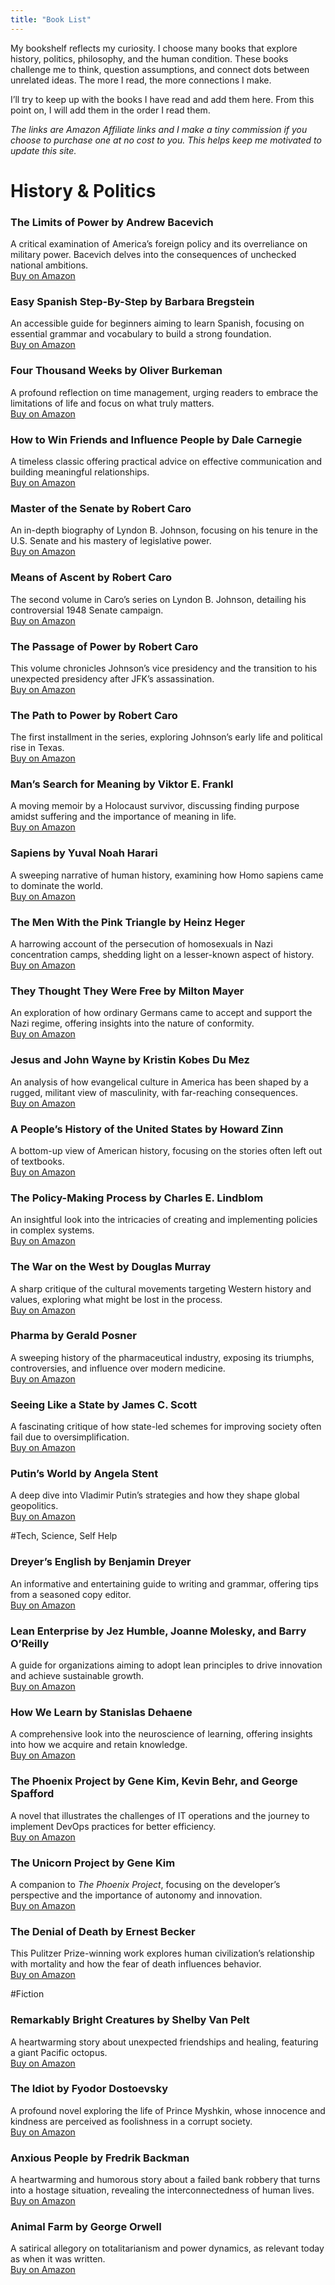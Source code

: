 ```yaml
---
title: "Book List"
---
```


My bookshelf reflects my curiosity. I choose many books that explore history, politics, philosophy, and the human condition. These books challenge me to think, question assumptions, and connect dots between unrelated ideas. The more I read, the more connections I make.

I'll try to keep up with the books I have read and add them here. From this point on, I will add them in the order I read them.

*The links are Amazon Affiliate links and I make a tiny commission if you choose to purchase one at no cost to you. This helps keep me motivated to update this site.*

# History & Politics

### **The Limits of Power** by Andrew Bacevich

A critical examination of America's foreign policy and its overreliance on military power. Bacevich delves into the consequences of unchecked national ambitions.\
[Buy on Amazon](https://www.amazon.com/Limits-Power-End-American-Exceptionalism/dp/0805088156?tag=hatro-20)

### **Easy Spanish Step-By-Step** by Barbara Bregstein

An accessible guide for beginners aiming to learn Spanish, focusing on essential grammar and vocabulary to build a strong foundation.\
[Buy on Amazon](https://www.amazon.com/Easy-Spanish-Step-Step/dp/0071463380?tag=hatro-20)

### **Four Thousand Weeks** by Oliver Burkeman

A profound reflection on time management, urging readers to embrace the limitations of life and focus on what truly matters.\
[Buy on Amazon](https://www.amazon.com/Four-Thousand-Weeks-Management-Mortals/dp/0374159122?tag=hatro-20)

### **How to Win Friends and Influence People** by Dale Carnegie

A timeless classic offering practical advice on effective communication and building meaningful relationships.\
[Buy on Amazon](https://www.amazon.com/How-Win-Friends-Influence-People/dp/0671027034?tag=hatro-20)

### **Master of the Senate** by Robert Caro

An in-depth biography of Lyndon B. Johnson, focusing on his tenure in the U.S. Senate and his mastery of legislative power.\
[Buy on Amazon](https://www.amazon.com/Master-Senate-Years-Lyndon-Johnson/dp/0394720954?tag=hatro-20)

### **Means of Ascent** by Robert Caro

The second volume in Caro's series on Lyndon B. Johnson, detailing his controversial 1948 Senate campaign.\
[Buy on Amazon](https://www.amazon.com/Means-Ascent-Years-Lyndon-Johnson/dp/067973371X?tag=hatro-20)

### **The Passage of Power** by Robert Caro

This volume chronicles Johnson's vice presidency and the transition to his unexpected presidency after JFK's assassination.\
[Buy on Amazon](https://www.amazon.com/Passage-Power-Years-Lyndon-Johnson/dp/0375713255?tag=hatro-20)

### **The Path to Power** by Robert Caro

The first installment in the series, exploring Johnson's early life and political rise in Texas.\
[Buy on Amazon](https://www.amazon.com/Path-Power-Years-Lyndon-Johnson/dp/0679729453?tag=hatro-20)

### **Man's Search for Meaning** by Viktor E. Frankl

A moving memoir by a Holocaust survivor, discussing finding purpose amidst suffering and the importance of meaning in life.\
[Buy on Amazon](https://www.amazon.com/Mans-Search-Meaning-Viktor-Frankl/dp/080701429X?tag=hatro-20)

### **Sapiens** by Yuval Noah Harari

A sweeping narrative of human history, examining how Homo sapiens came to dominate the world.\
[Buy on Amazon](https://www.amazon.com/Sapiens-Humankind-Yuval-Noah-Harari/dp/0062316095?tag=hatro-20)

### **The Men With the Pink Triangle** by Heinz Heger

A harrowing account of the persecution of homosexuals in Nazi concentration camps, shedding light on a lesser-known aspect of history.\
[Buy on Amazon](https://www.amazon.com/Men-Pink-Triangle-Heinz-Heger/dp/1555830064?tag=hatro-20)

### **They Thought They Were Free** by Milton Mayer

An exploration of how ordinary Germans came to accept and support the Nazi regime, offering insights into the nature of conformity.\
[Buy on Amazon](https://www.amazon.com/They-Thought-Were-Free-Germans/dp/022652583X?tag=hatro-20)

### **Jesus and John Wayne** by Kristin Kobes Du Mez

An analysis of how evangelical culture in America has been shaped by a rugged, militant view of masculinity, with far-reaching consequences.\
[Buy on Amazon](https://www.amazon.com/Jesus-John-Wayne-Evangelicals-Corrupted/dp/163149905X?tag=hatro-20)

### **A People's History of the United States** by Howard Zinn

A bottom-up view of American history, focusing on the stories often left out of textbooks.\
[Buy on Amazon](https://www.amazon.com/Peoples-History-United-States/dp/0062397346?tag=hatro-20)

### **The Policy-Making Process** by Charles E. Lindblom

An insightful look into the intricacies of creating and implementing policies in complex systems.\
[Buy on Amazon](https://www.amazon.com/Policy-Making-Process-Charles-E-Lindblom/dp/0136813820?tag=hatro-20)

### **The War on the West** by Douglas Murray

A sharp critique of the cultural movements targeting Western history and values, exploring what might be lost in the process.\
[Buy on Amazon](https://www.amazon.com/War-West-Douglas-Murray/dp/0063162024?tag=hatro-20)

### **Pharma** by Gerald Posner

A sweeping history of the pharmaceutical industry, exposing its triumphs, controversies, and influence over modern medicine.\
[Buy on Amazon](https://www.amazon.com/Pharma-Greed-Lies-Poisoning-America/dp/1501151897?tag=hatro-20)

### **Seeing Like a State** by James C. Scott

A fascinating critique of how state-led schemes for improving society often fail due to oversimplification.\
[Buy on Amazon](https://www.amazon.com/Seeing-Like-State-Certain-Condition/dp/0300078153?tag=hatro-20)

### **Putin's World** by Angela Stent

A deep dive into Vladimir Putin’s strategies and how they shape global geopolitics.\
[Buy on Amazon](https://www.amazon.com/Putins-World-Russia-Against-West/dp/1455533018?tag=hatro-20)

#Tech, Science, Self Help

### **Dreyer's English** by Benjamin Dreyer

An informative and entertaining guide to writing and grammar, offering tips from a seasoned copy editor.\
[Buy on Amazon](https://www.amazon.com/Dreyers-English-Ultimate-Companion-Writing/dp/0812995708?tag=hatro-20)

### **Lean Enterprise** by Jez Humble, Joanne Molesky, and Barry O'Reilly

A guide for organizations aiming to adopt lean principles to drive innovation and achieve sustainable growth.\
[Buy on Amazon](https://www.amazon.com/Lean-Enterprise-Performance-Organizations-High-Performance/dp/1449368425?tag=hatro-20)

### **How We Learn** by Stanislas Dehaene

A comprehensive look into the neuroscience of learning, offering insights into how we acquire and retain knowledge.\
[Buy on Amazon](https://www.amazon.com/How-We-Learn-Why-Brains/dp/0525559886?tag=hatro-20)

### **The Phoenix Project** by Gene Kim, Kevin Behr, and George Spafford

A novel that illustrates the challenges of IT operations and the journey to implement DevOps practices for better efficiency.\
[Buy on Amazon](https://www.amazon.com/Phoenix-Project-DevOps-Helping-Business/dp/1942788290?tag=hatro-20)

### **The Unicorn Project** by Gene Kim

A companion to *The Phoenix Project*, focusing on the developer's perspective and the importance of autonomy and innovation.\
[Buy on Amazon](https://www.amazon.com/Unicorn-Project-Developers-Disruption-Thriving/dp/1942788762?tag=hatro-20)

### **The Denial of Death** by Ernest Becker

This Pulitzer Prize-winning work explores human civilization's relationship with mortality and how the fear of death influences behavior.\
[Buy on Amazon](https://www.amazon.com/Denial-Death-Ernest-Becker/dp/0684832402?tag=hatro-20)

#Fiction

### **Remarkably Bright Creatures** by Shelby Van Pelt

A heartwarming story about unexpected friendships and healing, featuring a giant Pacific octopus.\
[Buy on Amazon](https://www.amazon.com/Remarkably-Bright-Creatures-Shelby-Pelt/dp/0063204150?tag=hatro-20)

### **The Idiot** by Fyodor Dostoevsky

A profound novel exploring the life of Prince Myshkin, whose innocence and kindness are perceived as foolishness in a corrupt society.\
[Buy on Amazon](https://www.amazon.com/Idiot-Fyodor-Dostoevsky/dp/014044792X?tag=hatro-20)

### **Anxious People** by Fredrik Backman

A heartwarming and humorous story about a failed bank robbery that turns into a hostage situation, revealing the interconnectedness of human lives.\
[Buy on Amazon](https://www.amazon.com/Anxious-People-Novel-Fredrik-Backman/dp/1501160834?tag=hatro-20)

### **Animal Farm** by George Orwell

A satirical allegory on totalitarianism and power dynamics, as relevant today as when it was written.\
[Buy on Amazon](https://www.amazon.com/Animal-Farm-George-Orwell/dp/0451526341?tag=hatro-20)
